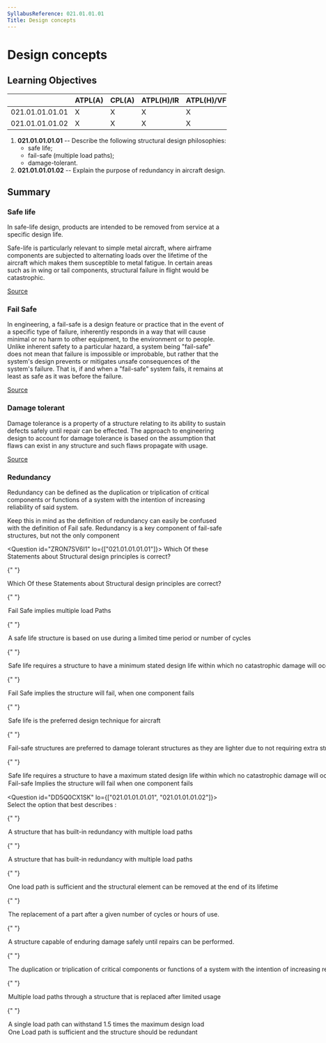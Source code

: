 ```yaml
---
SyllabusReference: 021.01.01.01
Title: Design concepts
---
```


# Design concepts

## Learning Objectives

|                 | ATPL(A) | CPL(A) | ATPL(H)/IR | ATPL(H)/VFR | CPL(H) | IR  | CBIR(A) |
| --------------- | ------- | ------ | ---------- | ----------- | ------ | --- | ------- |
| 021.01.01.01.01 | X       | X      | X          | X           | X      |     |         |
| 021.01.01.01.02 | X       | X      | X          | X           | X      |     |         |

1.  **021.01.01.01.01** -- Describe the following structural design philosophies:
    - safe life;
    - fail-safe (multiple load paths);
    - damage-tolerant.
2.  **021.01.01.01.02** -- Explain the purpose of redundancy in aircraft design.

## Summary

### Safe life

In safe-life design, products are intended to be removed from service at a
specific design life.

Safe-life is particularly relevant to simple metal aircraft, where airframe
components are subjected to alternating loads over the lifetime of the aircraft
which makes them susceptible to metal fatigue. In certain areas such as in wing
or tail components, structural failure in flight would be catastrophic.

[Source](https://en.wikipedia.org/wiki/Safe-life_design)

### Fail Safe

In engineering, a fail-safe is a design feature or practice that in the event of
a specific type of failure, inherently responds in a way that will cause minimal
or no harm to other equipment, to the environment or to people. Unlike inherent
safety to a particular hazard, a system being "fail-safe" does not mean that
failure is impossible or improbable, but rather that the system's design
prevents or mitigates unsafe consequences of the system's failure. That is, if
and when a "fail-safe" system fails, it remains at least as safe as it was
before the failure.

[Source](https://en.wikipedia.org/wiki/Fail-safe)

### Damage tolerant

Damage tolerance is a property of a structure relating to its ability to sustain
defects safely until repair can be effected. The approach to engineering design
to account for damage tolerance is based on the assumption that flaws can exist
in any structure and such flaws propagate with usage.

[Source](https://en.wikipedia.org/wiki/Damage_tolerance)

### Redundancy

Redundancy can be defined as the duplication or triplication of critical
components or functions of a system with the intention of increasing reliability
of said system.

Keep this in mind as the definition of redundancy can easily be confused with
the definition of Fail safe. Redundancy is a key component of fail-safe
structures, but not the only component

<Question id="ZRON7SV6I1" lo={["021.01.01.01.01"]}>
  <Text variant="oneCorrect">
    Which Of these Statements about Structural design principles is correct?
  </Text>

{" "}

<Text variant="oneTwo">
  Which Of these Statements about Structural design principles are correct?
</Text>

{" "}

<Option correct>Fail Safe implies multiple load Paths</Option>

{" "}

<Option correct>
  A safe life structure is based on use during a limited time period or number
  of cycles
</Option>

{" "}

<Option correct>
  Safe life requires a structure to have a minimum stated design life within
  which no catastrophic damage will occur
</Option>

{" "}

<Option>
  Fail Safe implies the structure will fail, when one component fails
</Option>

{" "}

<Option>Safe life is the preferred design technique for aircraft</Option>

{" "}

<Option>
  Fail-safe structures are preferred to damage tolerant structures as they are
  lighter due to not requiring extra structural members
</Option>

{" "}

<Option>
  Safe life requires a structure to have a maximum stated design life within
  which no catastrophic damage will occur
</Option>

  <Option>
    Fail-safe Implies the structure will fail when one component fails
  </Option>
</Question>

<Question id="DD5Q0CX1SK" lo={["021.01.01.01.01", "021.01.01.01.02"]}>
  <Text variant="oneCorrect">
    Select the option that best describes <Subject />:
  </Text>

{" "}

<Option subject={[["a fail-safe designed structure"]]}>
  A structure that has built-in redundancy with multiple load paths
</Option>

{" "}

<Option subject={[["a fail-safe designed structure"]]}>
  A structure that has built-in redundancy with multiple load paths
</Option>

{" "}

<Option subject={[["a Safe-life structure"]]}>
  One load path is sufficient and the structural element can be removed at the
  end of its lifetime
</Option>

{" "}

<Option subject={[["a Safe-life structure"]]}>
  The replacement of a part after a given number of cycles or hours of use.
</Option>

{" "}

<Option subject={[["a Damage tolerant structure"]]}>
  A structure capable of enduring damage safely until repairs can be performed.
</Option>

{" "}

<Option subject={[["Redundancy"]]}>
  The duplication or triplication of critical components or functions of a
  system with the intention of increasing reliability of said system.
</Option>

{" "}

<Option why="This is a mix of the definition of a safe-life and a fail-safe structure">
  Multiple load paths through a structure that is replaced after limited usage
</Option>

{" "}

<Option why="Different components have different design safety factors.">
  A single load path can withstand 1.5 times the maximum design load
</Option>

  <Option why="A fail-safe structure does not necessarily have only one load path with all other being redundant">
    One Load path is sufficient and the structure should be redundant
  </Option>
</Question>
